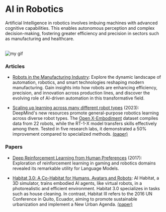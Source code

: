 # AI in Robotics

Artificial Intelligence in robotics involves imbuing machines with advanced cognitive capabilities. This enables autonomous perception and complex decision-making, fostering greater efficiency and precision in sectors such as manufacturing and healthcare.

<br />

<Image src={myGif} alt="my gif" />

 ### Articles

- [Robots in the Manufacturing Industry](https://www.wevolver.com/article/robots-in-the-manufacturing-industry-types-and-applications): Explore the dynamic landscape of automation, robotics, and smart technologies reshaping modern manufacturing. Gain insights into how robots are enhancing efficiency, precision, and innovation across production lines, and discover the evolving role of AI-driven automation in this transformative field.

- [Scaling up learning across many different robot types](https://www.deepmind.com/blog/scaling-up-learning-across-many-different-robot-types) (2023): DeepMind's new resources promote general-purpose robotics learning across diverse robot types. The [Open X-Embodiment](https://robotics-transformer-x.github.io/) dataset compiles data from 22 robots, while the RT-1-X model transfers skills effectively among them. Tested in five research labs, it demonstrated a 50% improvement compared to specialized methods. [(paper)](https://arxiv.org/abs/2310.08864) 

### Papers

- [Deep Reinforcement Learning from Human Preferences](https://proceedings.neurips.cc/paper_files/paper/2017/file/d5e2c0adad503c91f91df240d0cd4e49-Paper.pdf) (2017): Exploration of reinforcement learning in gaming and robotics domains revealed its remarkable utility for Language Models.

- [Habitat 3.0: A Co-Habitat for Humans, Avatars and Robots](https://aihabitat.org/habitat3/): AI Habitat, a 3D simulator, trains embodied AI agents, like virtual robots, in a photorealistic and efficient environment. Habitat 3.0 specializes in tasks such as house cleaning. In contrast, Habitat III refers to the 2016 UN Conference in Quito, Ecuador, aiming to promote sustainable urbanization and implement a New Urban Agenda. [(paper)](https://ai.meta.com/static-resource/habitat3)

